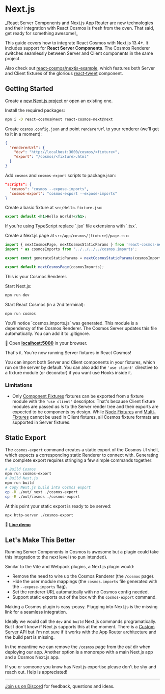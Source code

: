 
# Next.js

<Callout type="warning">
  _React Server Components and Next.js App Router are new technologies and their
  integration with React Cosmos is fresh from the oven. That said, get ready for
  something awesome!_
</Callout>

This guide covers how to integrate React Cosmos with Next.js 13.4+. It includes support for **React Server Components**. The Cosmos Renderer switches seamlessly between Server and Client components in the same project.

Also check out [react-cosmos/nextjs-example](https://github.com/react-cosmos/nextjs-example), which features both Server and Client fixtures of the glorious [react-tweet](https://github.com/vercel-labs/react-tweet) component.

## Getting Started

Create a [new Next.js project](https://nextjs.org/docs/getting-started/installation) or open an existing one.

Install the required packages:

```bash npm2yarn
npm i -D react-cosmos@next react-cosmos-next@next
```

Create `cosmos.config.json` and point `rendererUrl` to your renderer (we'll get to it in a moment):

```json
{
  "rendererUrl": {
    "dev": "http://localhost:3000/cosmos/<fixture>",
    "export": "/cosmos/<fixture>.html"
  }
}
```

Add `cosmos` and `cosmos-export` scripts to package.json:

```json
"scripts": {
  "cosmos": "cosmos --expose-imports",
  "cosmos-export": "cosmos-export --expose-imports"
}
```

Create a basic fixture at `src/Hello.fixture.jsx`:

```jsx filename="src/Hello.fixture.jsx"
export default <h1>Hello World!</h1>;
```

<Callout type="info">
  If you're using TypeScript replace `.jsx` file extensions with `.tsx`.
</Callout>

Create a Next.js page at `src/app/cosmos/[fixture]/page.tsx`:

```jsx filename="src/app/cosmos/[fixture]/page.tsx"
import { nextCosmosPage, nextCosmosStaticParams } from 'react-cosmos-next';
import * as cosmosImports from '../../../../cosmos.imports';

export const generateStaticParams = nextCosmosStaticParams(cosmosImports);

export default nextCosmosPage(cosmosImports);
```

This is your Cosmos Renderer.

Start Next.js:

```bash
npm run dev
```

Start React Cosmos (in a 2nd terminal):

```bash
npm run cosmos
```

<Callout type="info">
  You'll notice `cosmos.imports.js` was generated. This module is a dependency
  of the Cosmos Renderer. The Cosmos Server updates this file automatically. You
  can add it to .gitignore.
</Callout>

🚀 Open **[localhost:5000](http://localhost:5000)** in your browser.

That's it. You're now running Server fixtures in React Cosmos!

You can import both Server and Client components in your fixtures, which run on the server by default. You can also add the `'use client'` directive to a fixture module (or decorator) if you want use Hooks inside it.

### Limitations

- Only [Component Fixtures](/docs/fixtures.md#component-fixtures) fixtures can be exported from a fixture module with the `'use client'` descriptor. That's because Client fixture modules are passed _as is_ to the Server render tree and their exports are expected to be components by design. While [Node Fixtures](/docs/fixtures.md#node-fixtures) and [Multi-Fixtures](/docs/fixtures.md#multi-fixtures) cannot be used in Client fixtures, all Cosmos fixture formats are supported in Server fixtures.

## Static Export

The `cosmos-export` command creates a static export of the Cosmos UI shell, which expects a corresponding static Renderer to connect with. Generating the complete export requires stringing a few simple commands together:

```bash
# Build Cosmos
npm run cosmos-export
# Build Next.js
npm run build
# Copy Next.js build into Cosmos export
cp -R ./out/_next ./cosmos-export
cp -R ./out/cosmos ./cosmos-export
```

At this point your static export is ready to be served:

```bash
npx http-server ./cosmos-export
```

👀 **[Live demo](https://cosmos-nextjs.vercel.app)**

## Let's Make This Better

Running Server Components in Cosmos is awesome but a plugin could take this integration to the next level (no pun intended).

Similar to the Vite and Webpack plugins, a Next.js plugin would:

- Remove the need to wire up the Cosmos Renderer (the `/cosmos` page).
- Hide the user module mappings (the `cosmos.imports` file generated with the `--expose-imports` flag).
- Set the renderer URL automatically with no Cosmos config needed.
- Support static exports out of the box with the `cosmos-export` command.

Making a Cosmos plugin is easy-peasy. Plugging into Next.js is the missing link for a seamless integration.

Ideally we would call the `dev` and `build` Next.js commands programatically. But I don't know if Next.js supports this at the moment. There is a [Custom Server](https://nextjs.org/docs/pages/building-your-application/configuring/custom-server) API but I'm not sure if it works with the App Router architecture and the build part is missing.

In the meantime we can remove the `/cosmos` page from the _out_ dir when deploying our app. Another option is a monorepo with a main Next.js app and a Cosmos Next.js app.

<Callout>
  If you or someone you know has Next.js expertise please don't be shy and reach
  out. Help is appreciated!
</Callout>

---

[Join us on Discord](https://discord.gg/3X95VgfnW5) for feedback, questions and ideas.
